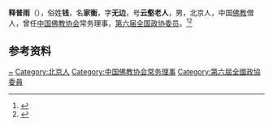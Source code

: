 '''释普雨'''（{{bd|1910年||1990年|}}），俗姓'''钱'''，名'''家衡'''，字'''无边'''，号'''云壑老人'''，男，北京人，中国[[佛教|佛教]]僧人，曾任[[中国佛教协会|中国佛教协会]]常务理事，[[第六届全国政协委员|第六届全国政协委员]]。<ref>{{Cite book|title=中华人民共和国职官志|author=何虎生, 李耀东, 向常福主编|publisher=中国社会出版社|year=2003|isbn=9787800883934|location=北京|pages=}}</ref><ref>{{Cite book|title=历届全国政协委员人名辞典|author=|publisher=中国国际广播出版社|year=1996|isbn=9787507813746|location=北京|pages=286}}</ref>

== 参考资料 ==
{{reflist}}

{{中国人物小作品}}
{{Navboxes 
| title  = 普雨在[[中国佛教协会|中国佛教协会]]的职务
| list1  =
{{中国佛教协会第四届理事会}}
}}

{{Authority control}}
{{DEFAULTSORT:Shi}}
[[Category:钱姓|~]]
[[Category:北京人|Category:北京人]]
[[Category:中国佛教协会常务理事|Category:中国佛教协会常务理事]]
[[Category:第六屆全國政協委員|Category:第六屆全國政協委員]]